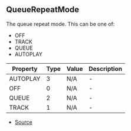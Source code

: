 ## QueueRepeatMode
The queue repeat mode. This can be one of:
- OFF
- TRACK
- QUEUE
- AUTOPLAY


| Property | Type | Value | Description |
| ----------- | ----------- | ----------- | ----------- |
| AUTOPLAY | 3 | N/A | - |
| OFF | 0 | N/A | - |
| QUEUE | 2 | N/A | - |
| TRACK | 1 | N/A | - |


- [Source](https://github.com/Androz2091/discord-player/blob/a0c651a/packages/discord-player/src/types/types.ts#L234)